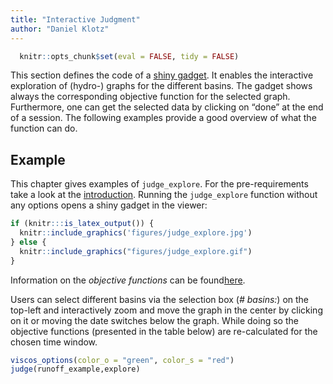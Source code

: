 ```yaml
---
title: "Interactive Judgment"
author: "Daniel Klotz"
---
```


```r
  knitr::opts_chunk$set(eval = FALSE, tidy = FALSE)
```

This section defines the code of a [shiny gadget](http://shiny.rstudio.com/). It enables the interactive exploration of (hydro-) graphs for the different basins.
The gadget shows always the corresponding objective function for the selected graph. Furthermore, one can get the selected data by clicking on "done" at the end of a session. The following examples provide a good overview of what the function can do.

## Example
This chapter gives examples of `judge_explore`. For the pre-requirements take a look at the [introduction](LP-Introduction).
Running the `judge_explore` function without any options opens a shiny gadget in the viewer:

```r
if (knitr:::is_latex_output()) {
  knitr::include_graphics('figures/judge_explore.jpg')
} else {
  knitr::include_graphics("figures/judge_explore.gif")
}
```

Information on the *objective functions* can be found[here](ex-OF_explanation.html). 

Users can select different basins via the selection box (*# basins:*) on the
top-left and interactively zoom and move the graph in the center by clicking
on it or moving the date switches below the graph. While doing so the
objective functions (presented in the table below) are re-calculated for the
chosen time window.

```r
viscos_options(color_o = "green", color_s = "red")
judge(runoff_example,explore)
```
